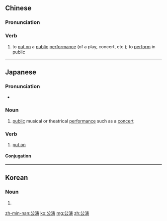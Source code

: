 ==Chinese==
{{zh-forms}}

===Pronunciation===
{{zh-pron
|m=gōngyǎn
|c=gung1 jin2,gung1 jin5
|mn=kong-ián
|cat=v
}}

===Verb===
{{zh-verb}}

# to [[put on]] a [[public]] [[performance]] (of a play, concert, etc.); to [[perform]] in public

----

==Japanese==
{{ja-kanjitab|こう|えん|yomi=on}}

===Pronunciation===
* {{ja-pron|こうえん|yomi=o}}

===Noun===
{{ja-noun|こうえん}}

# [[public]] musical or theatrical [[performance]] such as a [[concert]]

===Verb===
{{ja-verb-suru|tr=trans|こうえん}}

# [[put on]] {{gloss|give a public performance of a play, concert, etc.}}
#: {{ja-usex|演劇を公演します。|えんげき を こうえん します。|We're putting on a play.}}

====Conjugation====
{{ja-suru|こうえん}}

----

==Korean==
{{ko-hanjatab|公|演}}

===Noun===
{{ko-noun|rv=gongyeon|hangeul=공연}}

# {{hanja form of|공연|[[public]] [[performance]]}}

[[zh-min-nan:公演]]
[[ko:公演]]
[[mg:公演]]
[[zh:公演]]